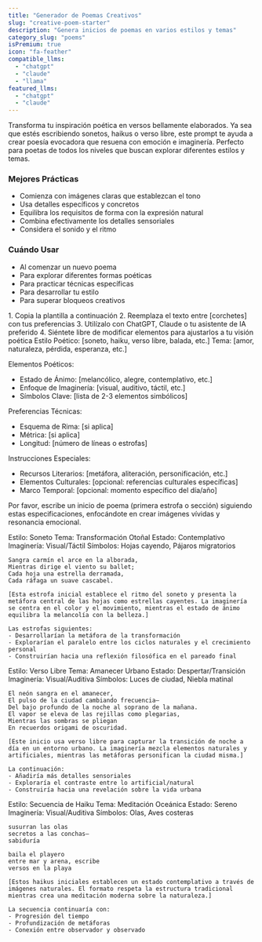```yaml
---
title: "Generador de Poemas Creativos"
slug: "creative-poem-starter"
description: "Genera inicios de poemas en varios estilos y temas"
category_slug: "poems"
isPremium: true
icon: "fa-feather"
compatible_llms:
  - "chatgpt"
  - "claude"
  - "llama"
featured_llms:
  - "chatgpt"
  - "claude"
---
```


<PromptDescription>
  Transforma tu inspiración poética en versos bellamente elaborados. Ya sea que estés escribiendo sonetos, haikus o verso libre, este prompt te ayuda a crear poesía evocadora que resuena con emoción e imaginería. Perfecto para poetas de todos los niveles que buscan explorar diferentes estilos y temas.

  ### Mejores Prácticas
  - Comienza con imágenes claras que establezcan el tono
  - Usa detalles específicos y concretos
  - Equilibra los requisitos de forma con la expresión natural
  - Combina efectivamente los detalles sensoriales
  - Considera el sonido y el ritmo

  ### Cuándo Usar
  - Al comenzar un nuevo poema
  - Para explorar diferentes formas poéticas
  - Para practicar técnicas específicas
  - Para desarrollar tu estilo
  - Para superar bloqueos creativos
</PromptDescription>

<PromptInstructions>
  1. Copia la plantilla a continuación
  2. Reemplaza el texto entre [corchetes] con tus preferencias
  3. Utilízalo con ChatGPT, Claude o tu asistente de IA preferido
  4. Siéntete libre de modificar elementos para ajustarlos a tu visión poética
</PromptInstructions>

<PromptTemplate>
Estilo Poético: [soneto, haiku, verso libre, balada, etc.]
Tema: [amor, naturaleza, pérdida, esperanza, etc.]

Elementos Poéticos:
- Estado de Ánimo: [melancólico, alegre, contemplativo, etc.]
- Enfoque de Imaginería: [visual, auditivo, táctil, etc.]
- Símbolos Clave: [lista de 2-3 elementos simbólicos]

Preferencias Técnicas:
- Esquema de Rima: [si aplica]
- Métrica: [si aplica]
- Longitud: [número de líneas o estrofas]

Instrucciones Especiales:
- Recursos Literarios: [metáfora, aliteración, personificación, etc.]
- Elementos Culturales: [opcional: referencias culturales específicas]
- Marco Temporal: [opcional: momento específico del día/año]

Por favor, escribe un inicio de poema (primera estrofa o sección) siguiendo estas especificaciones, enfocándote en crear imágenes vívidas y resonancia emocional.
</PromptTemplate>

<LlmSampleTabs>
  <LlmSample slug="chatgpt" color="#10a37f">
    Estilo: Soneto
    Tema: Transformación Otoñal
    Estado: Contemplativo
    Imaginería: Visual/Táctil
    Símbolos: Hojas cayendo, Pájaros migratorios

    Sangra carmín el arce en la alborada,
    Mientras dirige el viento su ballet;
    Cada hoja una estrella derramada,
    Cada ráfaga un suave cascabel.
    
    [Esta estrofa inicial establece el ritmo del soneto y presenta la metáfora central de las hojas como estrellas cayentes. La imaginería se centra en el color y el movimiento, mientras el estado de ánimo equilibra la melancolía con la belleza.]

    Las estrofas siguientes:
    - Desarrollarían la metáfora de la transformación
    - Explorarían el paralelo entre los ciclos naturales y el crecimiento personal
    - Construirían hacia una reflexión filosófica en el pareado final
  </LlmSample>
  
  <LlmSample slug="claude" color="#8e44ef">
    Estilo: Verso Libre
    Tema: Amanecer Urbano
    Estado: Despertar/Transición
    Imaginería: Visual/Auditiva
    Símbolos: Luces de ciudad, Niebla matinal

    El neón sangra en el amanecer,
    El pulso de la ciudad cambiando frecuencia—
    Del bajo profundo de la noche al soprano de la mañana.
    El vapor se eleva de las rejillas como plegarias,
    Mientras las sombras se pliegan
    En recuerdos origami de oscuridad.
    
    [Este inicio usa verso libre para capturar la transición de noche a día en un entorno urbano. La imaginería mezcla elementos naturales y artificiales, mientras las metáforas personifican la ciudad misma.]

    La continuación:
    - Añadiría más detalles sensoriales
    - Exploraría el contraste entre lo artificial/natural
    - Construiría hacia una revelación sobre la vida urbana
  </LlmSample>
  
  <LlmSample slug="llama" color="#4f46e5">
    Estilo: Secuencia de Haiku
    Tema: Meditación Oceánica
    Estado: Sereno
    Imaginería: Visual/Auditiva
    Símbolos: Olas, Aves costeras

    susurran las olas
    secretos a las conchas—
    sabiduría

    baila el playero
    entre mar y arena, escribe
    versos en la playa
    
    [Estos haikus iniciales establecen un estado contemplativo a través de imágenes naturales. El formato respeta la estructura tradicional mientras crea una meditación moderna sobre la naturaleza.]

    La secuencia continuaría con:
    - Progresión del tiempo
    - Profundización de metáforas
    - Conexión entre observador y observado
  </LlmSample>
</LlmSampleTabs>

